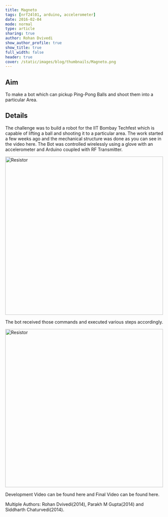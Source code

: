 ```yaml
---
title: Magneto
tags: [nrf24l01, arduino, accelerometer]
date: 2016-02-04
mode: normal
type: article
sharing: true
author: Rohan Dvivedi
show_author_profile: true
show_title: true
full_width: false
header: true
cover: /static/images/blog/thumbnails/Magneto.png
---
```


## Aim

To make a bot which can pickup Ping-Pong Balls and shoot them into a particular Area.

## Details

The challenge was to build a robot for the IIT Bombay Techfest which is capable of lifting a ball and shooting it to a particular area. The work started a few weeks ago and the mechanical structure was done as you can see in the video here. The Bot was controlled wirelessly using a glove with an accelerometer and Arduino coupled with RF Transmitter.

<Image src="/static/images/blog/thumbnails/Magneto.png" alt="Resistor" width="500" height="500" />

The bot received those commands and executed various steps accordingly.

<Image src="/static/images/blog/Magneto/1.png" alt="Resistor" width="500" height="500" />

Development Video can be found here and Final Video can be found here.

<EmbedItem url="https://www.youtube.com/embed/v3P1aPGCspI" />
<EmbedItem url="https://www.youtube.com/embed/4I58VreoLU4" />

Multiple Authors: Rohan Dvivedi(2014), Parakh M Gupta(2014) and Siddharth Chaturvedi(2014).
